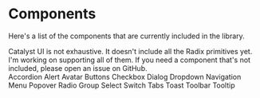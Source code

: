 
# Components

Here's a list of the components that are currently included in the library.

<Callout type='warning'>
	Catalyst UI is not exhaustive. It doesn't include all the Radix primitives
	yet. I'm working on supporting all of them. If you need a component that's
	not included, please open an issue on GitHub.
</Callout>

<div className='grid grid-cols-2 gap-4 mt-8'>
	<ComponentLink href='/docs/accordion'>Accordion</ComponentLink>
	<ComponentLink href='/docs/alert'>Alert</ComponentLink>
	<ComponentLink href='/docs/avatar'>Avatar</ComponentLink>
	<ComponentLink href='/docs/buttons'>Buttons</ComponentLink>
	<ComponentLink href='/docs/checkbox'>Checkbox</ComponentLink>
	<ComponentLink href='/docs/dialog'>Dialog</ComponentLink>
	<ComponentLink href='/docs/dropdown'>Dropdown</ComponentLink>
	<ComponentLink href='/docs/nav'>Navigation Menu</ComponentLink>
	<ComponentLink href='/docs/popover'>Popover</ComponentLink>
	<ComponentLink href='/docs/radio-group'>Radio Group</ComponentLink>
	<ComponentLink href='/docs/select'>Select</ComponentLink>
	<ComponentLink href='/docs/switch'>Switch</ComponentLink>
	<ComponentLink href='/docs/tabs'>Tabs</ComponentLink>
	<ComponentLink href='/docs/toast'>Toast</ComponentLink>
	<ComponentLink href='/docs/toolbar'>Toolbar</ComponentLink>
	<ComponentLink href='/docs/tooltip'>Tooltip</ComponentLink>
</div>
